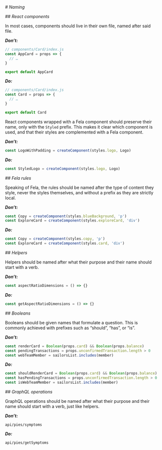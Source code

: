*# Naming*

*## React components*

In most cases, components should live in their own file, named after said file.

***Don’t:***

```js
// components/Card/index.js
const AppCard = props => {
  // …
}

export default AppCard
```

***Do:***

```js
// components/Card/index.js
const Card = props => {
  // …
}

export default Card
```

React components wrapped with a Fela component should preserve their name, only
with the `Styled` prefix. This makes it clear which component is used, and that
their styles are complemented with a Fela component.

***Don’t:***

```js
const LogoWithPadding = createComponent(styles.logo, Logo)
```

***Do:***

```js
const StyledLogo = createComponent(styles.logo, Logo)
```

*## Fela rules*

Speaking of Fela, the rules should be named after the type of content they
style, never the styles themselves, and without a prefix as they are strictly
local.

***Don’t:***

```js
const Copy = createComponent(styles.blueBackground, 'p')
const ExploreCard = createComponent(styles.exploreCard, 'div')
```

***Do:***

```js
const Copy = createComponent(styles.copy, 'p')
const ExploreCard = createComponent(styles.card, 'div')
```

*## Helpers*

Helpers should be named after what their purpose and their name should start
with a verb.

***Don’t:***

```js
const aspectRatioDimensions = () => {}
```

***Do:***

```js
const getAspectRatioDimensions = () => {}
```

*## Booleans*

Booleans should be given names that formulate a question. This is commonly
achieved with prefixes such as “should”, “has”, or “is”.

***Don’t:***

```js
const renderCard = Boolean(props.card) && Boolean(props.balance)
const pendingTransactions = props.unconfirmedTransaction.length > 0
const webTeamMember = sailorsList.includes(member)
```

***Do:***

```js
const shouldRenderCard = Boolean(props.card) && Boolean(props.balance)
const hasPendingTransactions = props.unconfirmedTransaction.length > 0
const isWebTeamMember = sailorsList.includes(member)
```

*## GraphQL operations*

GraphQL operations should be named after what their purpose and their name
should start with a verb, just like helpers.

***Don’t:***

```
api/pies/symptoms
```

***Do:***

```
api/pies/getSymptoms
```